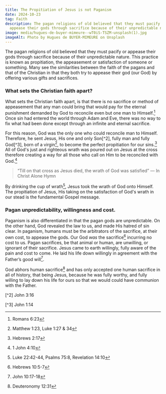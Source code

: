 ```yaml
---
title: The Propitiation of Jesus is not Paganism
date: 2024-10-23
tag: Faith
description: The pagan religions of old believed that they must pacify or
  appease their gods through sacrifice because of their unpredictable nature.
image: media/hugues-de-buyer-mimeure--wT0iS-TSZM-unsplash(1).jpg
imageAlt: Photo by Hugues de BUYER-MIMEURE on Unsplash
---
```

The pagan religions of old believed that they must pacify or appease their gods through sacrifice because of their unpredictable nature. This practice is known as propitiation, the appeasement or satisfaction of someone or something. Many see the similarities between the faith of the pagans and that of the Christian in that they both try to appease their god (our God) by offering various gifts and sacrifices.

### What sets the Christian faith apart?

What sets the Christian faith apart, is that there is no sacrifice or method of appeasement that any man could bring that would pay for the eternal punishment demanded by God to reconcile even but one man to Himself.[^1] Once sin had entered the world through Adam and Eve, there was no way to fix what had been done except through an infinite and eternal sacrifice.

For this reason, God was the only one who could reconcile man to Himself. Therefore, he sent Jesus, His one and only Son[^2], fully man and fully God[^3], born of a virgin[^4], to become the perfect propitiation for our sins.[^5] All of God's just and righteous wrath was poured out on Jesus at the cross therefore creating a way for all those who call on Him to be reconciled with God.[^6]

> “Till on that cross as Jesus died, the wrath of God was satisfied” — In Christ Alone Hymn

By drinking the cup of wrath[^7], Jesus took the wrath of God onto Himself. The propitiation of Jesus, His taking on the satisfaction of God's wrath in our stead is the fundamental Gospel message.

### Pagan unpredictability, willingness and cost.

Paganism is also differentiated in that the pagan gods are unpredictable. On the other hand, God revealed the law to us, and made His hatred of sin clear. In paganism, humans must be the arbitrators of the sacrifice, at their own cost, to appease the gods. Our God _was_ the sacrifice[^8] incurring no cost to us. Pagan sacrifices, be that animal or human, are unwilling, or ignorant of their sacrifice. Jesus came to earth willingly, fully aware of the pain and cost to come. He laid his life down willingly in agreement with the Father’s good will[^9].

God abhors human sacrifice[^10] and has only accepted one human sacrifice in all of history, that being Jesus, because he was fully worthy, and fully willing to lay down his life for ours so that we would could have communion with the Father.

[^1]: Romans 6:23

[^2] John 3:16

[^3] John 1:14

[^4]: Matthew 1:23, Luke 1:27 & 34

[^5]: Hebrews 2:17

[^6]: 1 John 4:10

[^7]: Luke 22:42-44, Psalms 75:8, Revelation 14:10

[^8]: Hebrews 10:5-7

[^9]: John 10:17-18

[^10]: Deuteronomy 12:31
